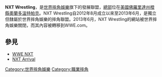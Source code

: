 {{expand|time=2018-07-02T05:22:28+00:00}}
{{unreferenced|time=2018-07-02T05:22:28+00:00}}
{{Infobox Company
|company_name=WWE NXT
|company_logo=[[File:NXT_Wrestling.png|250px]]
|industry=[[職業摔角|職業摔角]]<br/>[[運動|運動]][[娛樂|娛樂]] 
|foundation=2012年8月
|founder=[[文斯·麥馬漢|文斯·麥馬漢]]
|location={{USA}}[[佛羅里達州|佛羅里達州]][[橙縣_(佛羅里達州)|橙縣]][[奧蘭多_(佛羅里達州)|奧蘭多]][[溫特帕克_(佛羅里達州)|溫特帕克]]
|parent=[[世界摔角娛樂|世界摔角娛樂]]
|homepage={{URL|http://www.wwe.com/shows/wwenxt}}
}}

'''NXT Wrestling'''，是[[世界摔角娛樂|世界摔角娛樂]]旗下的發展聯盟，[[總部|總部]]位在[[美國|美國]][[佛羅里達州|佛羅里達州]][[橙縣_(佛羅里達州)|橙縣]][[奧蘭多_(佛羅里達州)|奧蘭多]][[溫特帕克_(佛羅里達州)|溫特帕克]]。NXT Wrestling自2012年8月成立以來至2013年6月，是獨立但隸屬於世界摔角娛樂的摔角聯盟。2013年6月，NXT Wrestling的網站被世界摔角娛樂關閉，而其內容被轉移到WWE.com。

== 參見 ==
* [[WWE_NXT|WWE NXT]]
* [[NXT_Arrival|NXT Arrival]]

[[Category:世界摔角娛樂|Category:世界摔角娛樂]]
[[Category:職業摔角|Category:職業摔角]]